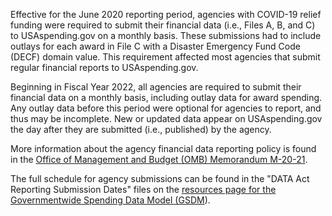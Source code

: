 Effective for the June 2020 reporting period, agencies with COVID-19
relief funding were required to submit their financial data (i.e., Files A, B,
and C) to USAspending.gov on a monthly basis. These submissions had to
include outlays for each award in File C with a Disaster Emergency
Fund Code (DECF) domain value. This requirement affected most
agencies that submit regular financial reports to USAspending.gov.

Beginning in Fiscal Year 2022, all agencies are required to submit their 
financial data on a monthly basis, including outlay data for award spending. 
Any outlay data before this period were optional for agencies to report, and 
thus may be incomplete. New or updated data appear on USAspending.gov 
the day after they are submitted (i.e., published) by the agency. 

More information about the agency financial data reporting policy is found in the
 <a target="_blank" rel="noopener noreferrer" href="https://www.whitehouse.gov/wp-content/uploads/2020/04/Implementation-Guidance-for-Supplemental-Funding-Provided-in-Response.pdf">Office of Management and Budget (OMB) Memorandum M-20-21</a>.

The full schedule for agency submissions can be found in the "DATA Act Reporting Submission Dates" files on the
 <a target="_blank" rel="noopener noreferrer" href="https://fiscal.treasury.gov/data-transparency/resources.html">resources page for the Governmentwide Spending Data Model (GSDM</a>).
